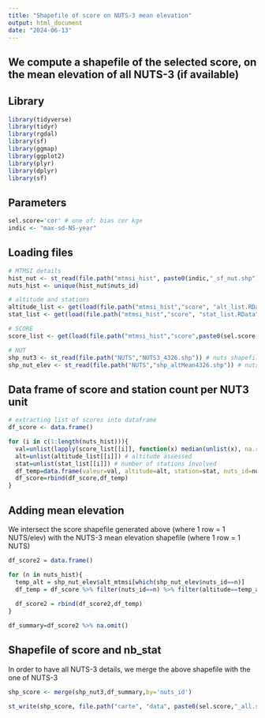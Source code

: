 ```yaml
---
title: "Shapefile of score on NUTS-3 mean elevation"
output: html_document
date: "2024-06-13"
---
```

We compute a shapefile of the selected score, on the mean elevation of all NUTS-3 (if available)
---
## Library

```r

library(tidyverse)
library(tidyr)
library(rgdal)
library(sf)
library(ggmap)
library(ggplot2)
library(plyr)
library(dplyr)
library(sf)

```

## Parameters

```r

sel.score='cor' # one of: bias cor kge
indic <- "max-sd-NS-year"

```

## Loading files

```r

# MTMSI details
hist_nut <- st_read(file.path("mtmsi_hist", paste0(indic,"_sf_nut.shp"))) # shapefile with NUTS-3 details
nuts_hist <- unique(hist_nut$nuts_id)

# altitude and stations
altitude_list <- get(load(file.path("mtmsi_hist","score", "alt_list.RData"))) # evaluated altitude for each nuts
stat_list <- get(load(file.path("mtmsi_hist","score", "stat_list.RData"))) # amount of stations for each NUTS/elev evaluation

# SCORE
score_list <- get(load(file.path("mtmsi_hist","score",paste0(sel.score,"_list.RData")))) # score values for each NUTS

# NUT
shp_nut3 <- st_read(file.path("NUTS","NUTS3_4326.shp")) # nuts shapefile
shp_nut_elev <- st_read(file.path("NUTS","shp_altMean4326.shp")) # nuts with mean elevation shapefile

```

## Data frame of score and station count per NUT3 unit

```r

# extracting list of scores into dataframe
df_score <- data.frame()

for (i in c(1:length(nuts_hist))){
  val=unlist(lapply(score_list[[i]], function(x) median(unlist(x), na.rm=TRUE))) # summarizing score values for each NUTS/elevation: median of values generated from the pool of stations
  alt=unlist(altitude_list[[i]]) # altitude assessed
  stat=unlist(stat_list[[i]]) # number of stations involved
  df_temp=data.frame(valeur=val, altitude=alt, station=stat, nuts_id=nuts_hist[i])
  df_score=rbind(df_score,df_temp)
} 

```

## Adding mean elevation 
We intersect the score shapefile generated above (where 1 row = 1 NUTS/elev) with the NUTS-3 mean elevation shapefile (where 1 row = 1 NUTS) 

```r

df_score2 = data.frame()

for (n in nuts_hist){
  temp_alt = shp_nut_elev$alt_mtmsi[which(shp_nut_elev$nuts_id==n)]
  df_temp = df_score %>% filter(nuts_id==n) %>% filter(altitude==temp_alt)
  
  df_score2 = rbind(df_score2,df_temp)
}

df_summary=df_score2 %>% na.omit()

```

## Shapefile of score and nb_stat
In order to have all NUTS-3 details, we merge the above shapefile with the one of NUTS-3

```r

shp_score <- merge(shp_nut3,df_summary,by='nuts_id')

st_write(shp_score, file.path("carte", "data", paste0(sel.score,"_all.shp")), append=FALSE)

```

